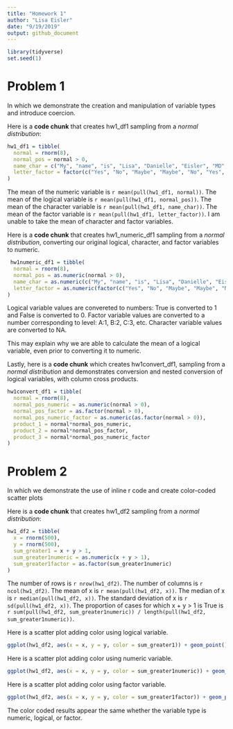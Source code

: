 ```yaml
---
title: "Homework 1"
author: "Lisa Eisler"
date: "9/19/2019"
output: github_document
---
```


```r
library(tidyverse)
set.seed(1)
```

# Problem 1

In which we demonstrate the creation and manipulation of variable types and introduce coercion.

Here is a **code chunk** that creates hw1_df1 sampling from a _normal distribution_:
```r
hw1_df1 = tibble(
  normal = rnorm(8),
  normal_pos = normal > 0,
  name_char = c("My", "name", "is", "Lisa", "Danielle", "Eisler", "MD", "MS"),
  letter_factor = factor(c("Yes", "No", "Maybe", "Maybe", "No", "Yes", "Yes", "No"))
)
```

The mean of the numeric variable is `r mean(pull(hw1_df1, normal))`.
The mean of the logical variable is `r mean(pull(hw1_df1, normal_pos))`.
The mean of the character variable is `r mean(pull(hw1_df1, name_char))`.
The mean of the factor variable is `r mean(pull(hw1_df1, letter_factor))`.
I am unable to take the mean of character and factor variables.


Here is a **code chunk** that creates hw1_numeric_df1 sampling from a _normal distribution_, converting our original logical, character, and factor variables to numeric.

```r
 hw1numeric_df1 = tibble(
  normal = rnorm(8),
  normal_pos = as.numeric(normal > 0),
  name_char = as.numeric(c("My", "name", "is", "Lisa", "Danielle", "Eisler", "MD", "MS")),
  letter_factor = as.numeric(factor(c("Yes", "No", "Maybe", "Maybe", "No", "Yes", "Yes", "No")))
)
```

Logical variable values are convereted to numbers: True is converted to 1 and False is converted to 0. Factor variable values are converted to a number corresponding to level: A:1, B:2, C:3, etc. Character variable values are converted to NA.

This may explain why we are able to calculate the mean of a logical variable, even prior to converting it to numeric.

Lastly, here is a **code chunk** which creates hw1convert_df1, sampling from a _normal distribution_ and demonstrates conversion and nested conversion of logical variables, with column cross products.
```r
hw1convert_df1 = tibble(
  normal = rnorm(8),
  normal_pos_numeric = as.numeric(normal > 0),
  normal_pos_factor = as.factor(normal > 0),
  normal_pos_numeric_factor = as.numeric(as.factor(normal > 0)),
  product_1 = normal*normal_pos_numeric,
  product_2 = normal*normal_pos_factor,
  product_3 = normal*normal_pos_numeric_factor
)

```

# Problem 2

In which we demonstrate the use of inline r code and create color-coded scatter plots

Here is a **code chunk** that creates hw1_df2 sampling from a _normal distribution_:
```r
hw1_df2 = tibble(
  x = rnorm(500),
  y = rnorm(500),
  sum_greater1 = x + y > 1,
  sum_greater1numeric = as.numeric(x + y > 1),
  sum_greater1factor = as.factor(sum_greater1numeric)
)
```

The number of rows is
`r nrow(hw1_df2)`.
The number of columns is
`r ncol(hw1_df2)`.
The mean of x is 
`r mean(pull(hw1_df2, x))`.
The median of x is
`r median(pull(hw1_df2, x))`.
The standard deviation of x is
`r sd(pull(hw1_df2, x))`.
The proportion of cases for which x + y > 1 is True is
`r sum(pull(hw1_df2, sum_greater1numeric)) / length(pull(hw1_df2, sum_greater1numeric))`.


Here is a scatter plot adding color using logical variable.
```r
ggplot(hw1_df2, aes(x = x, y = y, color = sum_greater1)) + geom_point()
```

Here is a scatter plot adding color using numeric variable.
```r
ggplot(hw1_df2, aes(x = x, y = y, color = sum_greater1numeric)) + geom_point()
```

Here is a scatter plot adding color using factor variable.
```r
ggplot(hw1_df2, aes(x = x, y = y, color = sum_greater1factor)) + geom_point()
```

The color coded results appear the same whether the variable type is numeric, logical, or factor.